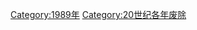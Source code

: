 {{discat|198|9|1979|1990}}
{{Commonscat|1989 disestablishments}}

[[Category:1989年|Category:1989年]]
[[Category:20世纪各年废除|Category:20世纪各年废除]]